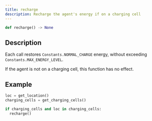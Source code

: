 ```yaml
---
title: recharge 
description: Recharge the agent's energy if on a charging cell
---
```


```py
def recharge() -> None
```

## Description

Each call restores `Constants.NORMAL_CHARGE` energy, without exceeding
`Constants.MAX_ENERGY_LEVEL`.

If the agent is not on a charging cell, this function has no effect.

## Example

```py
loc = get_location()
charging_cells = get_charging_cells()

if charging_cells and loc in charging_cells:
  recharge()
```
